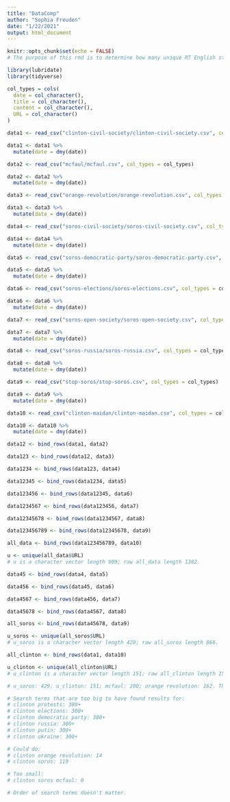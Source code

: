 ```yaml
---
title: "DataComp"
author: "Sophia Freuden"
date: "1/22/2021"
output: html_document
---
```


```r
knitr::opts_chunk$set(echo = FALSE)
# The purpose of this rmd is to determine how many unique RT English stories I scraped.
```

```r
library(lubridate)
library(tidyverse)
```

```r
col_types = cols(
  date = col_character(),
  title = col_character(),
  content = col_character(),
  URL = col_character()
)
```

```r
data1 <- read_csv("clinton-civil-society/clinton-civil-society.csv", col_types = col_types)

data1 <- data1 %>%
  mutate(date = dmy(date))
```

```r
data2 <- read_csv("mcfaul/mcfaul.csv", col_types = col_types)

data2 <- data2 %>%
  mutate(date = dmy(date))
```

```r
data3 <- read_csv("orange-revolution/orange-revolution.csv", col_types = col_types)

data3 <- data3 %>%
  mutate(date = dmy(date))
```

```r
data4 <- read_csv("soros-civil-society/soros-civil-society.csv", col_types = col_types)

data4 <- data4 %>%
  mutate(date = dmy(date))
```

```r
data5 <- read_csv("soros-democratic-party/soros-democratic-party.csv", col_types = col_types)

data5 <- data5 %>%
  mutate(date = dmy(date))
```

```r
data6 <- read_csv("soros-elections/soros-elections.csv", col_types = col_types)

data6 <- data6 %>%
  mutate(date = dmy(date))
```

```r
data7 <- read_csv("soros-open-society/soros-open-society.csv", col_types = col_types)

data7 <- data7 %>%
  mutate(date = dmy(date))
```

```r
data8 <- read_csv("soros-russia/soros-russia.csv", col_types = col_types)

data8 <- data8 %>%
  mutate(date = dmy(date))
```

```r
data9 <- read_csv("stop-soros/stop-soros.csv", col_types = col_types)

data9 <- data9 %>%
  mutate(date = dmy(date))
```

```r
data10 <- read_csv("clinton-maidan/clinton-maidan.csv", col_types = col_types)

data10 <- data10 %>%
  mutate(date = dmy(date))
```
 
```r
data12 <- bind_rows(data1, data2)
```

```r
data123 <- bind_rows(data12, data3)
```

```r
data1234 <- bind_rows(data123, data4)
```

```r
data12345 <- bind_rows(data1234, data5)
```

```r
data123456 <- bind_rows(data12345, data6)
```

```r
data1234567 <- bind_rows(data123456, data7)
```

```r
data12345678 <- bind_rows(data1234567, data8)
```

```r
data123456789 <- bind_rows(data12345678, data9)
```

```r
all_data <- bind_rows(data123456789, data10)
```

```r
u <- unique(all_data$URL)
# u is a character vector length 909; raw all_data length 1382.
```

```r
data45 <- bind_rows(data4, data5)
```

```r
data456 <- bind_rows(data45, data6)
```

```r
data4567 <- bind_rows(data456, data7)
```

```r
data45678 <- bind_rows(data4567, data8)
```

```r
all_soros <- bind_rows(data45678, data9)
```

```r
u_soros <- unique(all_soros$URL)
# u_soros is a character vector length 429; raw all_soros length 866.
```

```r
all_clinton <- bind_rows(data1, data10)
```

```r
u_clinton <- unique(all_clinton$URL)
# u_clinton is a character vector length 151; raw all_clinton length 154.
```

```r
# u_soros: 429; u_clinton: 151; mcfaul: 200; orange revolution: 162. The sums of these != u as there is some overlap between them (but not within them).
```

```r
# Search terms that are too big to have found results for:
# clinton protests: 300+
# clinton elections: 300+
# clinton democratic party: 300+
# clinton russia: 300+
# clinton putin: 300+
# clinton ukraine: 300+

# Could do:
# clinton orange revolution: 14
# clinton soros: 119

# Too small:
# clinton soros mcfaul: 0

# Order of search terms doesn't matter.
```









